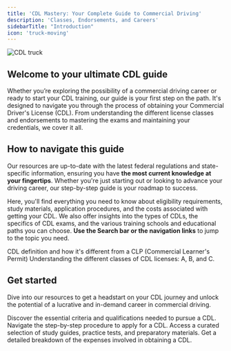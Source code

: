 ```yaml
---
title: 'CDL Mastery: Your Complete Guide to Commercial Driving'
description: 'Classes, Endorsements, and Careers'
sidebarTitle: "Introduction"
icon: 'truck-moving'
---
```

<Frame>
  <img src="https://driving-tests.org/wp-content/uploads/2023/12/cdl-truck3-optim.jpeg" alt="CDL truck"/>
</Frame>

## Welcome to your ultimate CDL guide

Whether you’re exploring the possibility of a commercial driving career or ready to start your CDL training, our guide is your first step on the path. It's designed to navigate you through the process of obtaining your Commercial Driver's License (CDL). From understanding the different license classes and endorsements to mastering the exams and maintaining your credentials, we cover it all. 

## How to navigate this guide

Our resources are up-to-date with the latest federal regulations and state-specific information, ensuring you have **the most current knowledge at your fingertips**. Whether you're just starting out or looking to advance your driving career, our step-by-step guide is your roadmap to success.

Here, you'll find everything you need to know about eligibility requirements, study materials, application procedures, and the costs associated with getting your CDL. We also offer insights into the types of CDLs, the specifics of CDL exams, and the various training schools and educational paths you can choose. **Use the Search bar or the navigation links** to jump to the topic you need.

<CardGroup cols={2}>
  <Card
    title="What is a CDL?"
    icon="id-card"
    href="cdl-definition"
  >
    CDL definition and how it's different from a CLP (Commercial Learner's Permit)
  </Card>
  <Card
    title="CDL classification and licensing"
    icon="image"
    href="cdl-types/classification"
  >
    Understanding the different classes of CDL licenses: A, B, and C.
  </Card>
</CardGroup>

## Get started

Dive into our resources to get a headstart on your CDL journey and unlock the potential of a lucrative and in-demand career in commercial driving.

<CardGroup cols={2}>
  <Card
    title="Requirements and eligibility"
    icon="file-contract"
    href="requirements-eligibility"
  >
    Discover the essential criteria and qualifications needed to pursue a CDL.
  </Card>
  <Card
    title="Application process"
    icon="paste"
    href="application-process"
  >
    Navigate the step-by-step procedure to apply for a CDL.
  </Card>
  <Card
    title="Study materials"
    icon="book-open"
    href="study-materials"
  >
    Access a curated selection of study guides, practice tests, and preparatory materials.
  </Card>
  <Card
    title="Fees and costs"
    icon="file-invoice-dollar"
    href="fees-costs"
  >
    Get a detailed breakdown of the expenses involved in obtaining a CDL.
  </Card>
</CardGroup>
